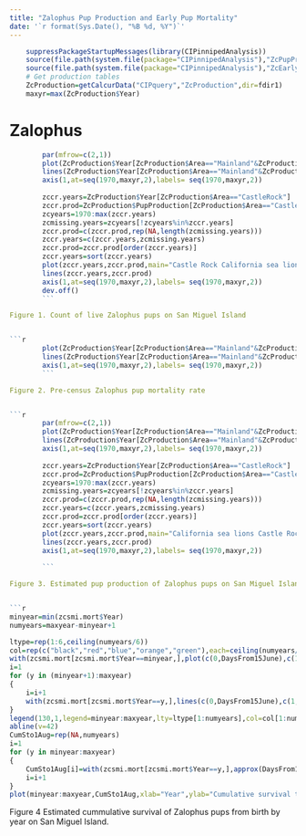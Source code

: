 ---
title: "Zalophus Pup Production and Early Pup Mortality"
date: '`r format(Sys.Date(), "%B %d, %Y")`'
---
		
		
```{r,results="hide",echo=FALSE}
	suppressPackageStartupMessages(library(CIPinnipedAnalysis))
	source(file.path(system.file(package="CIPinnipedAnalysis"),"ZcPupProduction.r"))
	source(file.path(system.file(package="CIPinnipedAnalysis"),"ZcEarlyPupMortality.r"))
	# Get production tables 
    ZcProduction=getCalcurData("CIPquery","ZcProduction",dir=fdir1)
	maxyr=max(ZcProduction$Year)
```

# Zalophus 
```{r,results="hide",echo=FALSE,fig.height=7,fig.width=6,dpi=300}
		par(mfrow=c(2,1))
		plot(ZcProduction$Year[ZcProduction$Area=="Mainland"&ZcProduction$Island=="SMI"],ZcProduction$TotalLiveCountByYear[ZcProduction$Area=="Mainland"&ZcProduction$Island=="SMI"],xlab="Year",ylab="Live pup count",xaxt="n",main="Mainland SMI California sea lion Live Pup Count")
		lines(ZcProduction$Year[ZcProduction$Area=="Mainland"&ZcProduction$Island=="SMI"],ZcProduction$TotalLiveCountByYear[ZcProduction$Area=="Mainland"&ZcProduction$Island=="SMI"])
		axis(1,at=seq(1970,maxyr,2),labels= seq(1970,maxyr,2))
		
		zccr.years=ZcProduction$Year[ZcProduction$Area=="CastleRock"]
		zccr.prod=ZcProduction$PupProduction[ZcProduction$Area=="CastleRock"]
		zcyears=1970:max(zccr.years)
		zcmissing.years=zcyears[!zcyears%in%zccr.years]
		zccr.prod=c(zccr.prod,rep(NA,length(zcmissing.years)))
		zccr.years=c(zccr.years,zcmissing.years)
		zccr.prod=zccr.prod[order(zccr.years)]
		zccr.years=sort(zccr.years)
		plot(zccr.years,zccr.prod,main="Castle Rock California sea lion Live Pup Count",xlab="Year",ylab="Live pup count",xaxt="n",xlim=c(1970,maxyr))
		lines(zccr.years,zccr.prod)
		axis(1,at=seq(1970,maxyr,2),labels= seq(1970,maxyr,2))
		dev.off()
		```

Figure 1. Count of live Zalophus pups on San Miguel Island


```{r,results="hide",echo=FALSE,fig.width=6,fig.height=7,dpi=300}
		plot(ZcProduction$Year[ZcProduction$Area=="Mainland"&ZcProduction$Island=="SMI"],ZcProduction$MortalityRateAtLiveCount[ZcProduction$Area=="Mainland"&ZcProduction$Island=="SMI"],xlab="Year",ylab="Mortality",xaxt="n",main="Zc SMI Mainland Pre-census Mortality")
		lines(ZcProduction$Year[ZcProduction$Area=="Mainland"&ZcProduction$Island=="SMI"],ZcProduction$MortalityRateAtLiveCount[ZcProduction$Area=="Mainland"&ZcProduction$Island=="SMI"])
		axis(1,at=seq(1970,maxyr,2),labels= seq(1970,maxyr,2))
		```

Figure 2. Pre-census Zalophus pup mortality rate


```{r,results="hide",echo=FALSE,fig.width=6,fig.height=7,dpi=300}
		par(mfrow=c(2,1))
		plot(ZcProduction$Year[ZcProduction$Area=="Mainland"&ZcProduction$Island=="SMI"],ZcProduction$PupProduction[ZcProduction$Area=="Mainland"&ZcProduction$Island=="SMI"],xlab="Year",ylab="Pup production",xaxt="n",main="SMI California sea lions Mainland")
		lines(ZcProduction$Year[ZcProduction$Area=="Mainland"&ZcProduction$Island=="SMI"],ZcProduction$PupProduction[ZcProduction$Area=="Mainland"&ZcProduction$Island=="SMI"])
		axis(1,at=seq(1970,maxyr,2),labels= seq(1970,maxyr,2)) 
		
		zccr.years=ZcProduction$Year[ZcProduction$Area=="CastleRock"]
		zccr.prod=ZcProduction$PupProduction[ZcProduction$Area=="CastleRock"]
		zcyears=1970:max(zccr.years)
		zcmissing.years=zcyears[!zcyears%in%zccr.years]
		zccr.prod=c(zccr.prod,rep(NA,length(zcmissing.years)))
		zccr.years=c(zccr.years,zcmissing.years)
		zccr.prod=zccr.prod[order(zccr.years)]
		zccr.years=sort(zccr.years)
		plot(zccr.years,zccr.prod,main="California sea lions Castle Rock",xlab="Year",ylab="Pup production",xaxt="n",xlim=c(1970,maxyr))
		lines(zccr.years,zccr.prod)
		axis(1,at=seq(1970,maxyr,2),labels= seq(1970,maxyr,2))
		
		```

Figure 3. Estimated pup production of Zalophus pups on San Miguel Island


```{r,results="hide",echo=FALSE,fig.width=7,fig.height=7,dpi=300}
minyear=min(zcsmi.mort$Year)
numyears=maxyear-minyear+1

ltype=rep(1:6,ceiling(numyears/6))
col=rep(c("black","red","blue","orange","green"),each=ceiling(numyears/5))
with(zcsmi.mort[zcsmi.mort$Year==minyear,],plot(c(0,DaysFrom15June),c(1,CumS),xlab="Days from 15 June",ylab="Cumulative Survival",ylim=c(min(zcsmi.mort$CumS,na.rm=TRUE),1),lty=ltype[1],col=col[1],type="l",xlim=c(0,max(zcsmi.mort$DaysFrom15June))))
i=1
for (y in (minyear+1):maxyear)
{
	i=i+1
	with(zcsmi.mort[zcsmi.mort$Year==y,],lines(c(0,DaysFrom15June),c(1,CumS),lty=ltype[i],col=col[i]))
}
legend(130,1,legend=minyear:maxyear,lty=ltype[1:numyears],col=col[1:numyears],cex=0.8)
abline(v=42)
CumSto1Aug=rep(NA,numyears)
i=1
for (y in minyear:maxyear)
{
	CumSto1Aug[i]=with(zcsmi.mort[zcsmi.mort$Year==y,],approx(DaysFrom15June,CumS,xout=42)$y)
	i=i+1
}
plot(minyear:maxyear,CumSto1Aug,xlab="Year",ylab="Cumulative survival to 27 July",type="b")
```
Figure 4 Estimated cummulative survival of Zalophus pups from birth by year on San Miguel Island.

